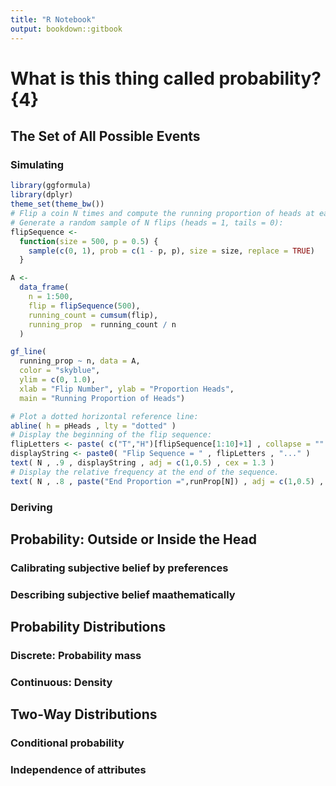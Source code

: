 ```yaml
---
title: "R Notebook"
output: bookdown::gitbook
---
```


# What is this thing called probability? {4}

## The Set of All Possible Events

### Simulating

```r
library(ggformula)
library(dplyr)
theme_set(theme_bw())
# Flip a coin N times and compute the running proportion of heads at each flip.
# Generate a random sample of N flips (heads = 1, tails = 0):
flipSequence <- 
  function(size = 500, p = 0.5) {
    sample(c(0, 1), prob = c(1 - p, p), size = size, replace = TRUE)
  }

A <-
  data_frame(
    n = 1:500,
    flip = flipSequence(500),
    running_count = cumsum(flip),
    running_prop  = running_count / n
  )

gf_line(
  running_prop ~ n, data = A, 
  color = "skyblue",
  ylim = c(0, 1.0), 
  xlab = "Flip Number", ylab = "Proportion Heads", 
  main = "Running Proportion of Heads")

# Plot a dotted horizontal reference line:
abline( h = pHeads , lty = "dotted" )
# Display the beginning of the flip sequence:
flipLetters <- paste( c("T","H")[flipSequence[1:10]+1] , collapse = "" )
displayString <- paste0( "Flip Sequence = " , flipLetters , "..." )
text( N , .9 , displayString , adj = c(1,0.5) , cex = 1.3 )
# Display the relative frequency at the end of the sequence.
text( N , .8 , paste("End Proportion =",runProp[N]) , adj = c(1,0.5) , cex = 1.3 )
```


### Deriving

## Probability: Outside or Inside the Head

### Calibrating subjective belief by preferences

### Describing subjective belief maathematically

## Probability Distributions

### Discrete: Probability mass

### Continuous: Density

## Two-Way Distributions

### Conditional probability

### Independence of attributes




